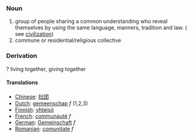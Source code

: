 ===Noun===

# group of people sharing a common understanding who reveal themselves by using the same language, manners, tradition and law. ( see [[civilization]])
# commune or residential/religious collective

===Derivation===
? living together, giving together

====Translations====
*[[Chinese]]: [[社团]]
*[[Dutch]]: [[gemeenschap]] ''f'' (1,2,3)
*[[Finnish]]: [[yhteisö]]
*[[French]]: [[communauté]] ''f''
*[[German]]: [[Gemeinschaft]] ''f''
*[[Romanian]]: [[comunitate]] ''f''